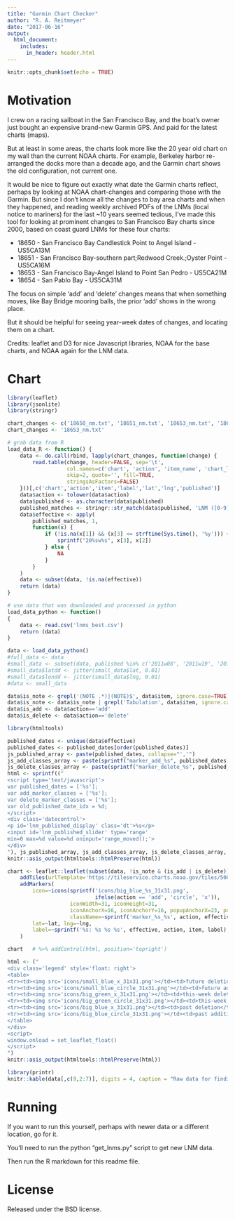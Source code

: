 ```yaml
---
title: "Garmin Chart Checker"
author: "R. A. Reitmeyer"
date: "2017-06-16"
output:
  html_document:
    includes:
      in_header: header.html
---
```


```r
knitr::opts_chunk$set(echo = TRUE)
```


# Motivation

I crew on a racing sailboat in the San Francisco Bay, and the boat's owner
just bought an expensive brand-new Garmin GPS. And paid for the latest
charts (maps).

But at least in some areas, the charts look more like the 20
year old chart on my wall than the current NOAA charts.
For example, Berkeley harbor re-arranged the docks more than
a decade ago, and the Garmin chart shows the old configuration,
not current one.

It would be nice to figure out exactly what date the Garmin charts
reflect, perhaps by looking at NOAA chart-changes and comparing those
with the Garmin.  But since I don't know all the changes to bay area
charts and when they happened, and reading weekly archived PDFs of
the LNMs (local notice to mariners) for the last ~10 years seemed
tedious, I've made this tool for looking at prominent changes to
San Francisco Bay charts since 2000, based on coast guard LNMs for
these four charts:


* 18650 - San Francisco Bay Candlestick Point to Angel Island - US5CA13M
* 18651 - San Francisco Bay-southern part;Redwood Creek.;Oyster Point - US5CA16M
* 18653 - San Francisco Bay-Angel Island to Point San Pedro - US5CA21M
* 18654 - San Pablo Bay - US5CA31M

The focus on simple 'add' and 'delete' changes means that when
something moves, like Bay Bridge mooring balls, the prior 'add'
shows in the wrong place.

But it should be helpful for seeing year-week dates of changes, and
locating them on a chart.

Credits: leaflet and D3 for nice Javascript libraries, NOAA for
the base charts, and NOAA again for the LNM data.


# Chart

```r
library(leaflet)
library(jsonlite)
library(stringr)

chart_changes <- c('18650_nm.txt', '18651_nm.txt', '18653_nm.txt', '18654_nm.txt')
chart_changes <- '18653_nm.txt'

# grab data from R
load_data_R <- function() {
    data <- do.call(rbind, lapply(chart_changes, function(change) {
        read.table(change, header=FALSE, sep='\t',
                   col.names=c('chart', 'action', 'item_name', 'chart_label', 'lat', 'lon', 'latdd', 'londd', 'published', 'kapp', 'rnc_panel', 'rnc_posted'),
                   skip=2, quote='', fill=TRUE,
                   stringsAsFactors=FALSE)
    }))[,c('chart','action','item','label','lat','lng','published')]
    data$action <- tolower(data$action)
    data$published <- as.character(data$published)
    published_matches <- stringr::str_match(data$published, 'LNM ([0-9][0-9])/([0-9][0-9]), 11th Dist')
    data$effective <- apply(
        published_matches, 1,
        function(x) {
            if (!is.na(x[1]) && (x[3] <= strftime(Sys.time(), '%y'))) {
                sprintf("20%sw%s", x[3], x[2])
            } else {
                NA
            }
        }
    )
    data <- subset(data, !is.na(effective))
    return (data)
}

# use data that was downloaded and processed in python
load_data_python <- function()
{
    data <- read.csv('lnms_best.csv')
    return (data)
}

data <- load_data_python()
#full_data <- data
#small_data <- subset(data, published %in% c('2011w08', '2011w19', '2011w32'))
#small_data$latdd <- jitter(small_data$lat, 0.01)
#small_data$londd <- jitter(small_data$lng, 0.01)
#data <- small_data

data$is_note <- grepl('(NOTE .*)|(NOTE)$', data$item, ignore.case=TRUE)
data$is_note <- data$is_note | grepl('Tabulation', data$item, ignore.case=TRUE)
data$is_add <- data$action=='add'
data$is_delete <- data$action=='delete'
```

```r
library(htmltools)

published_dates <- unique(data$effective)
published_dates <- published_dates[order(published_dates)]
js_published_array <- paste(published_dates, collapse="','")
js_add_classes_array <- paste(sprintf("marker_add_%s", published_dates), collapse="','")
js_delete_classes_array <- paste(sprintf("marker_delete_%s", published_dates), collapse="','")
html <- sprintf(("
<script type='text/javascript'>
var published_dates = ['%s'];
var add_marker_classes = ['%s'];
var delete_marker_classes = ['%s'];
var old_published_date_idx = %d;
</script>
<div class='datecontrol'>
<p id='lnm_published_display' class='dt'>%s</p>
<input id='lnm_published_slider' type='range'
min=0 max=%d value=%d oninput='range_moved();'>
</div>
"), js_published_array, js_add_classes_array, js_delete_classes_array, length(published_dates), 'latest', length(published_dates), length(published_dates))
knitr::asis_output(htmltools::htmlPreserve(html))
```

```r
chart <- leaflet::leaflet(subset(data, !is_note & (is_add | is_delete))) %>%
    addTiles(urlTemplate='https://tileservice.charts.noaa.gov/tiles/50000_1/{z}/{x}/{y}.png') %>%
    addMarkers(
        icon=~icons(sprintf('icons/big_blue_%s_31x31.png',
                            ifelse(action == 'add', 'circle', 'x')),
                    iconWidth=31, iconHeight=31,
                    iconAnchorX=16, iconAnchorY=16, popupAnchorX=23, popupAnchorY=16,
                    className=~sprintf('marker_%s_%s', action, effective)),
        lat=~lat, lng=~lng,
        label=~sprintf('%s: %s %s %s', effective, action, item, label)
    )

chart   # %>% addControl(html, position='topright')
```
```r
html <- ("
<div class='legend' style='float: right'>
<table>
<tr><td><img src='icons/small_blue_x_31x31.png'></td><td>future deletion</td></tr>
<tr><td><img src='icons/small_blue_circle_31x31.png'></td><td>future addition</td></tr>
<tr><td><img src='icons/big_green_x_31x31.png'></td><td>this-week deletion</td></tr>
<tr><td><img src='icons/big_green_circle_31x31.png'></td><td>this-week addition</td></tr>
<tr><td><img src='icons/big_blue_x_31x31.png'></td><td>past deletion</td></tr>
<tr><td><img src='icons/big_blue_circle_31x31.png'></td><td>past addition</td></tr>
</table>
</div>
<script>
window.onload = set_leaflet_float()
</script>
")
knitr::asis_output(htmltools::htmlPreserve(html))
```


```r
library(printr)
knitr::kable(data[,c(9,2:7)], digits = 4, caption = "Raw data for finding map age:")
```

# Running

If you want to run this yourself, perhaps with newer data or
a different location, go for it.

You'll need to run the python "get_lnms.py" script to get new
LNM data.

Then run the R markdown for this readme file.

# License

Released under the BSD license.
